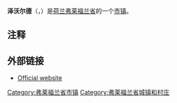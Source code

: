 {{Unreferenced|time=2018-08-23T12:43:54+00:00}}
{{Infobox settlement
|official_name = Zeewolde<br>泽沃尔德
| image_skyline           = Horsterwold1.JPG
| imagesize               = 250px
| image_alt               = Horsterwold
| image_caption           = Horsterwold
| image_flag              = Flag of Zeewolde.svg
| flag_size               = 120px
| flag_alt                = Flag of Zeewolde
| image_seal              = 
| seal_size               = 
| seal_alt                = 
| image_shield            =
| shield_size             = 120px
| shield_alt              = Coat of arms of Zeewolde
|image_map = LocatieZeewolde.png
|mapsize = 250px
|coordinates_display = inline,title
|coordinates_region = NL
|subdivision_type = 国家
|subdivision_name = [[荷兰|荷兰]]
|subdivision_type1 = 省份
|subdivision_name1 = [[弗莱福兰省|弗莱福兰省]]
|area_footnotes = (2006)
|area_total_km2 = 268.97
|area_land_km2 = 248.76
|area_water_km2 = 20.20
|population_as_of = 2007年1月1日
|population_note = 来源：[[Statistics_Netherlands|CBS]], [http://statline.cbs.nl/ Statline].
|settlement_type = [[市镇_(荷兰)|市镇]]|population_total = 19716
|population_density_km2 = 79
|timezone = [[Central_European_Time|CET]]
|utc_offset = +1
|timezone_DST = [[Central_European_Summer_Time|CEST]]
|utc_offset_DST = +2
|latd = 52
|latm = 22
|latNS = N
|longd = 5
|longm = 33
|longEW = E
}}

'''泽沃尔德'''（{{lang-nl|Zeewolde}}，{{Pronunciation|259 Zeewolde.ogg}}）是[[荷兰|荷兰]][[弗莱福兰省|弗莱福兰省]]的一个[[市镇_(荷兰)|市镇]]。

==注释==
<references/>

== 外部链接 ==
{{Commonscat|Zeewolde|泽沃德}}
*[http://www.zeewolde.nl Official website] {{Wayback|url=http://www.zeewolde.nl/ |date=20100202151845 }}
{{Flevoland Province}}

[[Category:弗莱福兰省市镇|Category:弗莱福兰省市镇]]
[[Category:弗莱福兰省城镇和村庄|Category:弗莱福兰省城镇和村庄]]